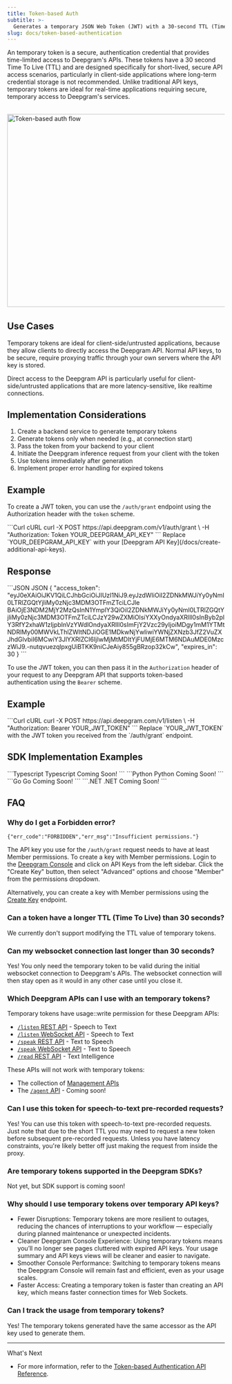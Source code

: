 ```yaml
---
title: Token-based Auth
subtitle: >-
  Generates a temporary JSON Web Token (JWT) with a 30-second TTL (Time To Live) for Deepgram APIs.
slug: docs/token-based-authentication
---
```


An temporary token is a secure, authentication credential that provides time-limited access to Deepgram's APIs. These tokens have a 30 second Time To Live (TTL) and are designed specifically for short-lived, secure API access scenarios, particularly in client-side applications where long-term credential storage is not recommended. Unlike traditional API keys, temporary tokens are ideal for real-time applications requiring secure, temporary access to Deepgram's services.

<div style="width: 100%; display: flex; justify-content: center; margin: 2rem 0;">
<img src="../images/temp-auth-tokens.svg" alt="Token-based auth flow" width="600" height="446"/>
</div>

## Use Cases

Temporary tokens are ideal for client-side/untrusted applications, because they allow clients to directly access the Deepgram API. Normal API keys, to be secure, require proxying traffic through your own servers where the API key is stored.

Direct access to the Deepgram API is particularly useful for client-side/untrusted applications that are more latency-sensitive, like realtime connections.

## Implementation Considerations

1. Create a backend service to generate temporary tokens
2. Generate tokens only when needed (e.g., at connection start)
3. Pass the token from your backend to your client
4. Initiate the Deepgram inference request from your client with the token
5. Use tokens immediately after generation
6. Implement proper error handling for expired tokens

## Example

To create a JWT token, you can use the `/auth/grant` endpoint using the Authorization header with the `token` scheme.

<CodeGroup>
  ```Curl cURL
  curl -X POST https://api.deepgram.com/v1/auth/grant \
     -H "Authorization: Token YOUR_DEEPGRAM_API_KEY"
  ```
</CodeGroup>

<Warning>
  Replace `YOUR_DEEPGRAM_API_KEY` with your [Deepgram API Key](/docs/create-additional-api-keys).
</Warning>

## Response

<CodeGroup>
  ```JSON JSON
  {
    "access_token": "eyJ0eXAiOiJKV1QiLCJhbGciOiJIUzI1NiJ9.eyJzdWIiOiI2ZDNkMWJiYy0yNmI0LTRlZGQtYjliMy0zNjc3MDM3OTFmZTciLCJle BAiOjE3NDM2MjY2MzQsInN1YmplY3QiOiI2ZDNkMWJiYy0yNmI0LTRlZGQtYjliMy0zNjc3MDM3OTFmZTciLCJzY29wZXMiOlsiYXXyOndyaXRlIl0sInByb2plY3RfY2xhaW1zIjpbInVzYWdlOndyaXRlIl0sImFjY2Vzc29yIjoiMDgy1mM1YTMtNDRlMy00MWVkLThlZWItNDJiOGE1MDkwNjYwIiwiYWNjZXNzb3JfZ2VuZXJhdGlvbiI6MCwiY3JlYXRlZCI6IjIwMjMtMDItYjFUMjE6MTM6NDAuMDE0MzczWiJ9.-nutqvuezqlpxgUiBTKK9niCJeAiy855gBRzop32kCw",
    "expires_in": 30
}
  ```
</CodeGroup>

To use the JWT token, you can then pass it in the `Authorization` header of your request to any Deepgram API that supports token-based authentication using the `Bearer` scheme.

## Example

<CodeGroup>
 ```Curl cURL
  curl -X POST https://api.deepgram.com/v1/listen \
     -H "Authorization: Bearer YOUR_JWT_TOKEN"
  ```

</CodeGroup>

<Warning>
  Replace `YOUR_JWT_TOKEN` with the JWT token you received from the `/auth/grant` endpoint.
</Warning>


## SDK Implementation Examples

<CodeGroup>
  ```Typescript Typescript
  Coming Soon!
  ```
  ```Python Python
  Coming Soon!
  ```
  ```Go Go
  Coming Soon!
  ```
  ```.NET .NET
  Coming Soon!
  ```
</CodeGroup>

## FAQ

### Why do I get a Forbidden error?

`{"err_code":"FORBIDDEN","err_msg":"Insufficient permissions."}`

The API key you use for the `/auth/grant` request needs to have at least Member permissions.
To create a key with Member permissions. Login to the [Deepgram Console](https://console.deepgram.com/) and click on API Keys from the left sidebar. Click the "Create Key" button, then select "Advanced" options and choose "Member" from the permissions dropdown.

Alternatively, you can create a key with Member permissions using the [Create Key](/reference/management-api/keys/create) endpoint.

### Can a token have a longer TTL (Time To Live) than 30 seconds?

We currently don't support modifying the TTL value of temporary tokens.

### Can my websocket connection last longer than 30 seconds?

Yes! You only need the temporary token to be valid during the initial websocket connection to Deepgram's APIs. The websocket connection will then stay open as it would in any other case until you close it.

### Which Deepgram APIs can I use with an temporary tokens?

Temporary tokens have usage::write permission for these Deepgram APIs:

- [`/listen` REST API](/reference/speech-to-text-api/listen) - Speech to Text
- [`/listen` WebSocket API](/reference/speech-to-text-api/listen-streaming) - Speech to Text
- [`/speak` REST API](/reference/text-to-speech-api/speak) - Text to Speech
- [`/speak` WebSocket API](/reference/text-to-speech-api/speak-streaming) - Text to Speech
- [`/read` REST API](/reference/text-intelligence-api/text-read) - Text Intelligence

These APIs will not work with temporary tokens:

- The collection of [Management APIs](/reference/deepgram-api-overview)
- The [`/agent` API](/reference/voice-agent-api/agent) - Coming soon!

### Can I use this token for speech-to-text pre-recorded requests?

Yes! You can use this token with speech-to-text pre-recorded requests. Just note that due to the short TTL you may need to request a new token before subsequent pre-recorded requests. Unless you have latency constraints, you're likely better off just making the request from inside the proxy.


### Are temporary tokens supported in the Deepgram SDKs?

Not yet, but SDK support is coming soon!

### Why should I use temporary tokens over temporary API keys?

- Fewer Disruptions: Temporary tokens are more resilient to outages, reducing the chances of interruptions to your workflow — especially during planned maintenance or unexpected incidents.
- Cleaner Deepgram Console Experience: Using temporary tokens means you’ll no longer see pages cluttered with expired API keys. Your usage summary and API keys views will be cleaner and easier to navigate.
- Smoother Console Performance: Switching to temporary tokens means the Deepgram Console will remain fast and efficient, even as your usage scales.
- Faster Access: Creating a temporary token is faster than creating an API key, which means faster connection times for Web Sockets.

### Can I track the usage from temporary tokens?

Yes! The temporary tokens generated have the same accessor as the API key used to generate them.


***

What's Next

* For more information, refer to the [Token-based Authentication API Reference](/reference/token-based-auth-api/grant-token).

